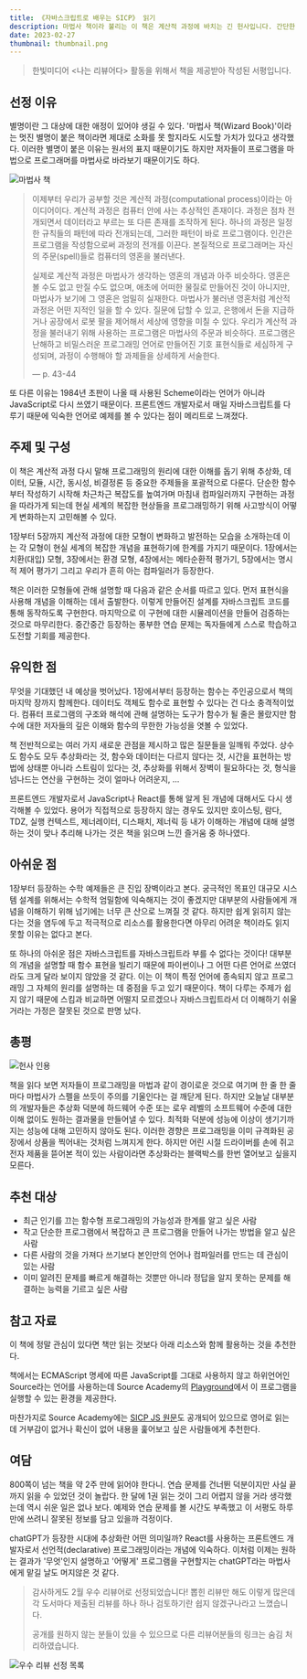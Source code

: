 ```yaml
---
title: 《자바스크립트로 배우는 SICP》 읽기
description: 마법사 책이라 불리는 이 책은 계산적 과정에 바치는 긴 헌사입니다. 간단한 함수에서 출발해 컴파일러에 이르는 전개 과정을 안내합니다.
date: 2023-02-27
thumbnail: thumbnail.png
---
```


> 한빛미디어 \<나는 리뷰어다\> 활동을 위해서 책을 제공받아 작성된 서평입니다.

## 선정 이유

별명이란 그 대상에 대한 애정이 있어야 생길 수 있다. '마법사 책(Wizard Book)'이라는 멋진 별명이 붙은 책이라면 제대로 소화를 못 할지라도 시도할 가치가 있다고 생각했다. 이러한 별명이 붙은 이유는 원서의 표지 때문이기도 하지만 저자들이 프로그램을 마법으로 프로그래머를 마법사로 바라보기 때문이기도 하다.

![마법사 책](/static/posts/structure-and-interpretation-of-computer-programs-javascript-review/마법사_책.png)

> 이제부터 우리가 공부할 것은 계산적 과정(computational process)이라는 아이디어이다. 계산적 과정은 컴퓨터 안에 사는 추상적인 존재이다. 과정은 점차 전개되면서 데이터라고 부르는 또 다른 존재를 조작하게 된다. 하나의 과정은 일정한 규칙들의 패턴에 따라 전개되는데, 그러한 패턴이 바로 프로그램이다. 인간은 프로그램을 작성함으로써 과정의 전개를 이끈다. 본질적으로 프로그래머는 자신의 주문(spell)들로 컴퓨터의 영혼을 불러낸다.
>
> 실제로 계산적 과정은 마법사가 생각하는 영혼의 개념과 아주 비슷하다. 영혼은 볼 수도 없고 만질 수도 없으며, 애초에 어떠한 물질로 만들어진 것이 아니지만, 마법사가 보기에 그 영혼은 엄밀히 실재한다. 마법사가 불러낸 영혼처럼 계산적 과정은 어떤 지적인 일을 할 수 있다. 질문에 답할 수 있고, 은행에서 돈을 지급하거나 공장에서 로봇 팔을 제어해서 세상에 영향을 미칠 수 있다. 우리가 계산적 과정을 불러내기 위해 사용하는 프로그램은 마법사의 주문과 비슷하다. 프로그램은 난해하고 비밀스러운 프로그래밍 언어로 만들어진 기호 표현식들로 세심하게 구성되며, 과정이 수행해야 할 과제들을 상세하게 서술한다.
>
> — p. 43-44

또 다른 이유는 1984년 초판이 나올 때 사용된 Scheme이라는 언어가 아니라 JavaScript로 다시 쓰였기 때문이다. 프론트엔드 개발자로서 매일 자바스크립트를 다루기 때문에 익숙한 언어로 예제를 볼 수 있다는 점이 메리트로 느껴졌다.

## 주제 및 구성

이 책은 계산적 과정 다시 말해 프로그래밍의 원리에 대한 이해를 돕기 위해 추상화, 데이터, 모듈, 시간, 동시성, 비결정론 등 중요한 주제들을 포괄적으로 다룬다. 단순한 함수부터 작성하기 시작해 차근차근 복잡도를 높여가며 마침내 컴파일러까지 구현하는 과정을 따라가게 되는데 현실 세계의 복잡한 현상들을 프로그래밍하기 위해 사고방식이 어떻게 변화하는지 고민해볼 수 있다.

1장부터 5장까지 계산적 과정에 대한 모형이 변화하고 발전하는 모습을 소개하는데 이는 각 모형이 현실 세계의 복잡한 개념을 표현하기에 한계를 가지기 때문이다. 1장에서는 치환(대입) 모형, 3장에서는 환경 모형, 4장에서는 메타순환적 평가기, 5장에서는 명시적 제어 평가기 그리고 우리가 흔히 아는 컴파일러가 등장한다.

책은 이러한 모형들에 관해 설명할 때 다음과 같은 순서를 따르고 있다. 먼저 표현식을 사용해 개념을 이해하는 데서 출발한다. 이렇게 만들어진 설계를 자바스크립트 코드를 통해 동작하도록 구현한다. 마지막으로 이 구현에 대한 시뮬레이션을 만들어 검증하는 것으로 마무리한다. 중간중간 등장하는 풍부한 연습 문제는 독자들에게 스스로 학습하고 도전할 기회를 제공한다.

## 유익한 점

무엇을 기대했던 내 예상을 벗어났다. 1장에서부터 등장하는 함수는 주인공으로서 책의 마지막 장까지 함께한다. 데이터도 객체도 함수로 표현할 수 있다는 건 다소 충격적이었다. 컴퓨터 프로그램의 구조와 해석에 관해 설명하는 도구가 함수가 될 줄은 몰랐지만 함수에 대한 저자들의 깊은 이해와 함수의 무한한 가능성을 엿볼 수 있었다.

책 전반적으로는 여러 가지 새로운 관점을 제시하고 많은 질문들을 일깨워 주었다. 상수도 함수도 모두 추상화라는 것, 함수와 데이터는 다르지 않다는 것, 시간을 표현하는 방법에 상태뿐 아니라 스트림이 있다는 것, 추상화를 위해서 장벽이 필요하다는 것, 형식을 넘나드는 연산을 구현하는 것이 얼마나 어려운지, ...

프론트엔드 개발자로서 JavaScript나 React를 통해 알게 된 개념에 대해서도 다시 생각해볼 수 있었다. 용어가 직접적으로 등장하지 않는 경우도 있지만 호이스팅, 람다, TDZ, 실행 컨텍스트, 제너레이터, 디스패치, 제너릭 등 내가 이해하는 개념에 대해 설명하는 것이 맞나 추리해 나가는 것은 책을 읽으며 느낀 즐거움 중 하나였다.

## 아쉬운 점

1장부터 등장하는 수학 예제들은 큰 진입 장벽이라고 본다. 궁극적인 목표인 대규모 시스템 설계를 위해서는 수학적 엄밀함에 익숙해지는 것이 좋겠지만 대부분의 사람들에게 개념을 이해하기 위해 넘기에는 너무 큰 산으로 느껴질 것 같다. 하지만 쉽게 읽히지 않는다는 것을 염두에 두고 적극적으로 리소스를 활용한다면 아무리 어려운 책이라도 읽지 못할 이유는 없다고 본다.

또 하나의 아쉬운 점은 자바스크립트를 자바스크립트라 부를 수 없다는 것이다! 대부분의 개념을 설명할 때 함수 표현을 빌리기 때문에 파이썬이나 그 어떤 다른 언어로 쓰였더라도 크게 달라 보이지 않았을 것 같다. 이는 이 책이 특정 언어에 종속되지 않고 프로그래밍 그 자체의 원리를 설명하는 데 중점을 두고 있기 때문이다. 책이 다루는 주제가 쉽지 않기 때문에 스킴과 비교하면 어떨지 모르겠으나 자바스크립트라서 더 이해하기 쉬울 거라는 가정은 잘못된 것으로 판명 났다.

## 총평

![헌사 인용](/static/posts/structure-and-interpretation-of-computer-programs-javascript-review/헌사_인용.jpeg)

책을 읽다 보면 저자들이 프로그래밍을 마법과 같이 경이로운 것으로 여기며 한 줄 한 줄마다 마법사가 스펠을 쓰듯이 주의를 기울인다는 걸 깨닫게 된다. 하지만 오늘날 대부분의 개발자들은 추상화 덕분에 하드웨어 수준 또는 로우 레벨의 소프트웨어 수준에 대한 이해 없이도 원하는 결과물을 만들어낼 수 있다. 최적화 덕분에 성능에 이상이 생기기까지는 성능에 대해 고민하지 않아도 된다. 이러한 경향은 프로그래밍을 이미 규격화된 공장에서 상품을 찍어내는 것처럼 느껴지게 한다. 하지만 어린 시절 드라이버를 손에 쥐고 전자 제품을 뜯어본 적이 있는 사람이라면 추상화라는 블랙박스를 한번 열어보고 싶을지 모른다.

## 추천 대상

- 최근 인기를 끄는 함수형 프로그래밍의 가능성과 한계를 알고 싶은 사람
- 작고 단순한 프로그램에서 복잡하고 큰 프로그램을 만들어 나가는 방법을 알고 싶은 사람
- 다른 사람의 것을 가져다 쓰기보다 본인만의 언어나 컴파일러를 만드는 데 관심이 있는 사람
- 이미 알려진 문제를 빠르게 해결하는 것뿐만 아니라 정답을 알지 못하는 문제를 해결하는 능력을 기르고 싶은 사람

## 참고 자료

이 책에 정말 관심이 있다면 책만 읽는 것보다 아래 리소스와 함께 활용하는 것을 추천한다.

책에서는 ECMAScript 명세에 따른 JavaScript를 그대로 사용하지 않고 하위언어인 Source라는 언어를 사용하는데 Source Academy의 [Playground](https://sourceacademy.org/playground)에서 이 프로그램을 실행할 수 있는 환경을 제공한다.

마찬가지로 Source Academy에는 [SICP JS 원문](https://sourceacademy.org/sicpjs/1)도 공개되어 있으므로 영어로 읽는 데 거부감이 없거나 확신이 없어 내용을 훑어보고 싶은 사람들에게 추천한다.

## 여담

800쪽이 넘는 책을 약 2주 만에 읽어야 한다니. 연습 문제를 건너뛴 덕분이지만 사실 끝까지 읽을 수 있었던 것이 놀랍다. 한 달에 1권 읽는 것이 그리 어렵지 않을 거라 생각했는데 역시 쉬운 일은 없나 보다. 예제와 연습 문제를 볼 시간도 부족했고 이 서평도 하루 만에 쓰려니 잘못된 정보를 담고 있을까 걱정이다.

chatGPT가 등장한 시대에 추상화란 어떤 의미일까? React를 사용하는 프론트엔드 개발자로서 선언적(declarative) 프로그래밍이라는 개념에 익숙하다. 이처럼 이제는 원하는 결과가 '무엇'인지 설명하고 '어떻게' 프로그램을 구현할지는 chatGPT라는 마법사에게 맡길 날도 머지않은 것 같다.

> 감사하게도 2월 우수 리뷰어로 선정되었습니다! 뽑힌 리뷰만 해도 이렇게 많은데 각 도서마다 제출된 리뷰를 하나 하나 검토하기란 쉽지 않겠구나라고 느꼈습니다.
>
> 공개를 원하지 않는 분들이 있을 수 있으므로 다른 리뷰어분들의 링크는 숨김 처리하였습니다.

![우수 리뷰 선정 목록](/static/posts/structure-and-interpretation-of-computer-programs-javascript-review/우수_리뷰_선정_목록.png)
